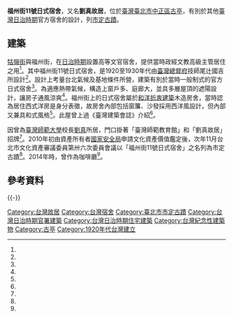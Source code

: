 {{coord|25.029389|121.519211|display=title}} 
{{TW monument
|name=福州街11號日式宿舍
|image=劉真校長故居.jpg
|imagename=
|pushpin_map=<!-- Taiwan -->
|formername=
|othername=劉真故居、臺灣師範教育館
|class=直轄市定古蹟
|level=宅第
|date=2011年11月24日
|location=[[臺北市|臺北市]][[中正區_(臺北市)|中正區]]福州街11號
|coordinates= 
|time=1920-1930年
|reg_url= https://nchdb.boch.gov.tw/assets/overview/monument/20111124000001
}}
'''福州街11號日式宿舍'''，又名'''劉真故居'''，位於[[臺灣|臺灣]][[臺北市|臺北市]][[中正區_(臺北市)|中正區]][[古亭區|古亭]]，有別於其他[[臺灣日治時期|臺灣日治時期]]官方宿舍的設計，列[[臺北市直轄市定古蹟列表|市定古蹟]]。

==建築==
[[牯嶺街|牯嶺街]]與福州街，在[[日治台灣|日治時期]]設置高等文官宿舍，提供當時政經文教高級主管居住之用<ref name="陳盈珊"/>。其中福州街11號日式宿舍，是1920至1930年代由[[臺灣總督府|臺灣總督府]]技師尾辻國吉所設計<ref name="邱瓊玉"/>。設計上考量台北氣候及基地條件所營，建築有別於當時一般制式的官方日式宿舍<ref name="邱紹雯"/>。為適應熱帶氣候，構造上窗戶多、庭廊大，並具多層屋頂的遮陽設計，讓房子通風涼爽<ref name="邱瓊玉"/>。福州街上的日式宿舍屬於[[和洋折衷建築|和洋折衷建築]]木造房舍，當時認為居住西式洋房是身分表徵，故房舍內部包括窗簾、沙發採用西洋風設計，但內部又兼具和式風格<ref name="蔡依蒨"/>。此屋曾上過《臺灣建築會誌》介紹<ref name="邱瓊玉"/>。

因曾為[[臺灣師範大學|臺灣師範大學]]校長[[劉真_(教育家)|劉真]]所居，門口掛著「臺灣師範教育館」和「劉真故居」招牌<ref name="中玄"/>。2010年初由資產所有者[[中華民國國家安全局|國家安全局]]申請文化資產價值鑑定後，次年11月台北市文化資產審議委員第卅六次委員會議以「福州街11號日式宿舍」之名列為市定古蹟<ref name="邱紹雯"/>。2014年時，曾作為咖啡廳<ref name="中玄"/>。

==參考資料 ==
{{Reflist|2|refs =
<ref name="邱紹雯">{{Cite news|url=https://news.ltn.com.tw/news/local/paper/503677|title=建築獨特 福州街11號 新市定古蹟|author=邱紹雯|language=zh-tw|newspaper=自由時報|date=2011-06-26|accessdate=2021-09-26}}</ref>
<ref name="中玄">{{Cite news|url=https://www.merit-times.com/NewsPage.aspx?unid=341152|title=紀念館要名實相符|author=中玄|language=zh-tw|newspaper=人間福報|date=2014-03-17|accessdate=2021-09-27}}</ref>
<ref name="蔡依蒨">{{Cite news|url=|title=台大5棟日式宿舍 列市定古蹟|author=蔡依蒨|language=zh-tw|newspaper=中國時報|date=2007-03-21|accessdate=}}</ref>
<ref name="邱瓊玉">{{Cite news|url=|title=福州街11號日式宿舍 列市定古蹟|author=邱瓊玉|language=zh-tw|newspaper=聯合報|date=2011-06-26|accessdate=}}</ref>
<ref name="陳盈珊">{{Cite news|url=|title=南菜園日式宿舍群 擬面狀保存|author=陳盈珊|language=zh-tw|newspaper=中國時報|date=2005-04-29|accessdate=}}</ref>
}}

{{-}}
{{臺北市文化資產}}
{{國立臺灣師範大學}}
[[Category:台灣故居|Category:台灣故居]]
[[Category:台灣宿舍|Category:台灣宿舍]]
[[Category:臺北市市定古蹟|Category:臺北市市定古蹟]]
[[Category:台灣日治時期官署建築|Category:台灣日治時期官署建築]]
[[Category:台灣日治時期住宅建築|Category:台灣日治時期住宅建築]]
[[Category:台灣紀念性建築物|Category:台灣紀念性建築物]]
[[Category:古亭|Category:古亭]]
[[Category:1920年代台灣建立|Category:1920年代台灣建立]]